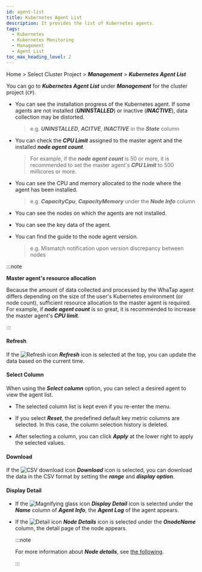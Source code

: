 ```yaml
---
id: agent-list
title: Kubernetes Agent List
description: It provides the list of Kubernetes agents.
tags:
  - Kubernetes
  - Kubernetes Monitoring
  - Management
  - Agent List
toc_max_heading_level: 2
---
```


Home > Select Cluster Project > **_Management_** > **_Kubernetes Agent List_** 

You can go to **_Kubernetes Agent List_** under **_Management_** for the cluster project (<code class='my'>CP</code>). 

<ImgLang img='k8s-agent-list.png' desc='Kubernetes agent list' />

- You can see the installation progress of the Kubernetes agent. If some agents are not installed (**_UNINSTALLED_**) or inactive (**_INACTIVE_**), data collection may be distorted.

  > e.g. **_UNINSTALLED_**, **_ACITVE_**, **_INACTIVE_** in the **_State_** column

- You can check the **_CPU Limit_** assigned to the master agent and the installed **_node agent count_**. 

  > For example, if the **_node agent count_** is 50 or more, it is recommended to set the master agent's **_CPU Limit_** to 500 millicores or more.

- You can see the CPU and memory allocated to the node where the agent has been installed. 

  > e.g. **_CapacityCpu_**, **_CapacityMemory_** under the **_Node Info_** column 

- You can see the nodes on which the agents are not installed. 

- You can see the key data of the agent. 

- You can find the guide to the node agent version.

  > e.g. Mismatch notification upon version discrepancy between nodes

:::note 

**Master agent's resource allocation**

Because the amount of data collected and processed by the WhaTap agent differs depending on the size of the user's Kubernetes environment (or node count), sufficient resource allocation to the master agent is required. For example, if **_node agent count_** is so great, it is recommended to increase the master agent's **_CPU limit_**.

:::

#### Refresh

If the ![Refresh icon](/img/ic-refresh2.svg) **_Refresh_** icon is selected at the top, you can update the data based on the current time.

#### Select Column

When using the **_Select column_** option, you can select a desired agent to view the agent list. 

- The selected column list is kept even if you re-enter the menu.

- If you select **_Reset_**, the predefined default key metric columns are selected. In this case, the column selection history is deleted.

- After selecting a column, you can click **_Apply_** at the lower right to apply the selected values.

#### Download

If the ![CSV download icon](/img/ico-csv.svg) **_Download_** icon is selected, you can download the data in the CSV format by setting the **_range_** and **_display option_**. 

#### Display Detail

- If the ![Magnifying glass icon](/img/ic-search.svg) **_Display Detail_** icon is selected under the **_Name_** column of **_Agent Info_**, the **_Agent Log_** of the agent appears.

- If the ![Detail icon](/img/ic-pageview.svg) **_Node Details_** icon is selected under the **_OnodeName_** column, the detail page of the node appears. 

  :::note 

  For more information about **_Node details_**, see [the following](https://docs.whatap.io/kubernetes/resource-node-list#nodedetails).

  ::: 
